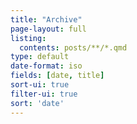 ```yaml
---
title: "Archive"
page-layout: full
listing:
  contents: posts/**/*.qmd
type: default
date-format: iso
fields: [date, title]
sort-ui: true
filter-ui: true
sort: 'date'
---
```

